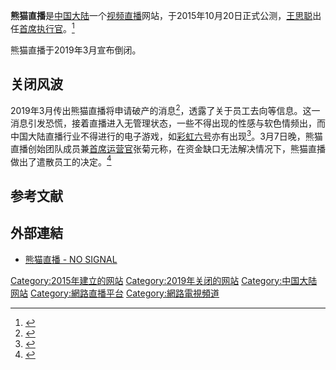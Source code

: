 {{Infobox Website
|name = 熊猫直播
|logo = PANDA_TV_LOGO.png
|commercial = 是
|type = 游戏直播网站
|language = [[简体中文|简体中文]]
|owner = 上海熊猫互娱文化有限公司
|current_status = 下线
|url = {{URL|https://panda.tv/}}
}}
'''熊猫直播'''是[[中国大陆|中国大陆]]一个[[视频直播|视频直播]]网站，于2015年10月20日正式公测，[[王思聪|王思聪]]出任[[首席执行官|首席执行官]]。<ref>{{Cite web |url=http://tech.163.com/15/0917/09/B3N3U2P7000915BF_5.html |title=王思聪出任游戏直播平台熊猫TV CEO |access-date=2015-10-28 |archive-date=2019-08-12 |archive-url=https://web.archive.org/web/20190812205518/http://tech.163.com/15/0917/09/B3N3U2P7000915BF_5.html |dead-url=no }}</ref>

熊猫直播于2019年3月宣布倒闭。

==关闭风波==
2019年3月传出熊猫直播将申请破产的消息<ref>{{cite web|url=http://youxiputao.com/articles/17210|title=网传熊猫直播或将于本月申请破产，副总裁庄明浩已离职|website=游戏葡萄|date=2019-03-06|archivedate=2019-03-11|archiveurl=https://archive.today/20190311081016/http://youxiputao.com/articles/17210|access-date=2019-03-11|dead-url=no}}</ref>，透露了关于员工去向等信息。这一消息引发恐慌，接着直播进入无管理状态，一些不得出现的性感与软色情频出，而中国大陆直播行业不得进行的电子游戏，如[[虹彩六號：圍攻行動|彩虹六号]]亦有出现<ref>{{cite web|url=http://www.chuapp.com/article/286184.html|title=熊猫TV正在下沉|website=触乐|date=2019-03-08|author=胡正达|archivedate=2019-03-08|archiveurl=https://archive.today/20190308111837/http://www.chuapp.com/article/286184.html|access-date=2019-03-11|dead-url=no}}</ref>。3月7日晚，熊猫直播创始团队成员兼[[首席运营官|首席运营官]]张菊元称，在资金缺口无法解决情况下，熊猫直播做出了遣散员工的决定。<ref>{{Cite web |url=https://m.huxiu.com/article/287992.html |title=熊猫直播，悲壮的闹剧 |access-date=2019-08-17 |archive-date=2019-08-17 |archive-url=https://web.archive.org/web/20190817074210/https://m.huxiu.com/article/287992.html |dead-url=no }}</ref>

==参考文献==
{{reflist}}

==外部連結==
* [https://panda.tv/ 熊猫直播 - NO SIGNAL] {{Wayback|url=https://panda.tv/ |date=20210323172400 }}
{{香蕉文化}}
{{互联网流媒体服务}}
{{中国视频网站}}

[[Category:2015年建立的网站|Category:2015年建立的网站]]
[[Category:2019年关闭的网站|Category:2019年关闭的网站]]
[[Category:中国大陆网站|Category:中国大陆网站]]
[[Category:網路直播平台|Category:網路直播平台]]
[[Category:網路電視頻道|Category:網路電視頻道]]